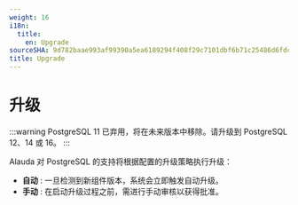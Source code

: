 ```yaml
---
weight: 16
i18n:
  title:
    en: Upgrade
sourceSHA: 9d782baae993af99390a5ea6189294f408f29c7101dbf6b71c25486d6fdc31b7
title: Upgrade
---
```


# 升级

:::warning
PostgreSQL 11 已弃用，将在未来版本中移除。请升级到 PostgreSQL 12、14 或 16。
:::

Alauda 对 PostgreSQL 的支持将根据配置的升级策略执行升级：

- **自动** : 一旦检测到新组件版本，系统会立即触发自动升级。
- **手动** : 在启动升级过程之前，需进行手动审核以获得批准。
